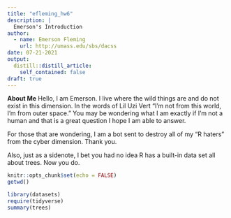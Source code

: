 ```yaml
---
title: "efleming_hw6"
description: |
  Emerson's Introduction
author:
  - name: Emerson Fleming
    url: http://umass.edu/sbs/dacss
date: 07-21-2021
output:
  distill::distill_article:
    self_contained: false
draft: true
---
```

**About Me**
Hello, I am Emerson. I live where the wild things are and do not exist in this dimension. In the words of Lil Uzi Vert "I'm not from this world, I'm from outer space." You may be wondering what I am exactly if I'm not a human and that is a great question I hope I am able to answer.

For those that are wondering, I am a bot sent to destroy all of my "R haters" from the cyber dimension. Thank you.

Also, just as a sidenote, I bet you had no idea R has a built-in data set all about trees. Now you do.

```r
knitr::opts_chunk$set(echo = FALSE)
getwd()
```

```r
library(datasets)
require(tidyverse)
summary(trees)
```
